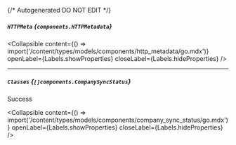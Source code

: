 {/* Autogenerated DO NOT EDIT  */}

##### `HTTPMeta` *{`components.HTTPMetadata`}*

<Collapsible content={() => import('/content/types/models/components/http_metadata/go.mdx')} openLabel={Labels.showProperties} closeLabel={Labels.hideProperties} />


---
##### `Classes` *{`[]components.CompanySyncStatus`}*
Success

<Collapsible content={() => import('/content/types/models/components/company_sync_status/go.mdx')} openLabel={Labels.showProperties} closeLabel={Labels.hideProperties} />



